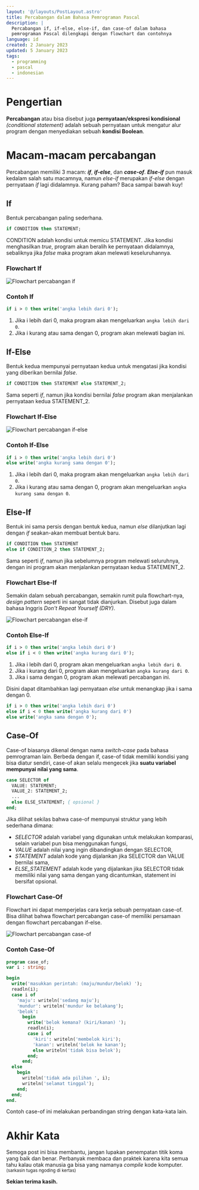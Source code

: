 ```yaml
---
layout: '@/layouts/PostLayout.astro'
title: Percabangan dalam Bahasa Pemrograman Pascal
description: |
  Percabangan if, if-else, else-if, dan case-of dalam bahasa
  pemrograman Pascal dilengkapi dengan flowchart dan contohnya
language: id
created: 2 January 2023
updated: 5 January 2023
tags:
  - programming
  - pascal
  - indonesian
---
```


# Pengertian

**Percabangan** atau bisa disebut juga **pernyataan/ekspresi kondisional**
*(conditional statement)* adalah sebuah pernyataan untuk mengatur alur program
dengan menyediakan sebuah **kondisi Boolean**.

# Macam-macam percabangan

Percabangan memiliki 3 macam: ***if***, ***if-else***, dan ***case-of***.
***Else-if*** pun masuk kedalam salah satu macamnya, namun *else-if* merupakan
*if-else* dengan pernyataan *if* lagi didalamnya. Kurang paham? Baca sampai bawah kuy!

## If

Bentuk percabangan paling sederhana.

```pascal
if CONDITION then STATEMENT;
```

CONDITION adalah kondisi untuk memicu STATEMENT. Jika kondisi menghasilkan
*true*, program akan beralih ke pernyataan didalamnya, sebaliknya jika *false*
maka program akan melewati keseluruhannya.

### Flowchart If

![Flowchart percabangan if](/assets/post/percabangan-bahasa-pascal/if.webp)

### Contoh If

```pascal
if i > 0 then write('angka lebih dari 0');
```

1. Jika i lebih dari 0, maka program akan mengeluarkan `angka lebih dari 0`.
2. Jika i kurang atau sama dengan 0, program akan melewati bagian ini.

## If-Else

Bentuk kedua mempunyai pernyataan kedua untuk mengatasi jika kondisi yang
diberikan bernilai *false*.

```pascal
if CONDITION then STATEMENT else STATEMENT_2;
```

Sama seperti *if*, namun jika kondisi bernilai *false* program akan menjalankan
pernyataan kedua STATEMENT_2.

### Flowchart If-Else

![Flowchart percabangan if-else](/assets/post/percabangan-bahasa-pascal/if-else.webp)

### Contoh If-Else

```pascal
if i > 0 then write('angka lebih dari 0')
else write('angka kurang sama dengan 0');
```

1. Jika i lebih dari 0, maka program akan mengeluarkan `angka lebih dari 0`.
2. Jika i kurang atau sama dengan 0, program akan mengeluarkan `angka kurang
sama dengan 0`.

## Else-If

Bentuk ini sama persis dengan bentuk kedua, namun *else* dilanjutkan lagi dengan
*if* seakan-akan membuat bentuk baru.

```pascal
if CONDITION then STATEMENT
else if CONDITION_2 then STATEMENT_2;
```

Sama seperti *if*, namun jika sebelumnya program melewati seluruhnya, dengan ini
program akan menjalankan pernyataan kedua STATEMENT_2.

### Flowchart Else-If

Semakin dalam sebuah percabangan, semakin rumit pula flowchart-nya, *design
pattern* seperti ini sangat tidak dianjurkan. Disebut juga dalam bahasa Inggris
*Don't Repeat Yourself (DRY)*.

![Flowchart percabangan else-if](/assets/post/percabangan-bahasa-pascal/else-if.webp)

### Contoh Else-If

```pascal
if i > 0 then write('angka lebih dari 0')
else if i < 0 then write('angka kurang dari 0');
```

1. Jika i lebih dari 0, program akan mengeluarkan `angka lebih dari 0`.
2. Jika i kurang dari 0, program akan mengeluarkan `angka kurang dari 0`.
3. Jika i sama dengan 0, program akan melewati percabangan ini.

Disini dapat ditambahkan lagi pernyataan *else* untuk menangkap jika i sama
dengan 0.

```pascal
if i > 0 then write('angka lebih dari 0')
else if i < 0 then write('angka kurang dari 0')
else write('angka sama dengan 0');
```

## Case-Of

Case-of biasanya dikenal dengan nama *switch-case* pada bahasa pemrograman lain.
Berbeda dengan if, case-of tidak memiliki kondisi yang bisa diatur sendiri,
case-of akan selalu mengecek jika **suatu variabel mempunyai nilai yang sama**.

```pascal
case SELECTOR of
  VALUE: STATEMENT;
  VALUE_2: STATEMENT_2;
  ...
  else ELSE_STATEMENT; { opsional }
end;
```

Jika dilihat sekilas bahwa case-of mempunyai struktur yang lebih sederhana dimana:

- *SELECTOR* adalah variabel yang digunakan untuk melakukan komparasi, selain
  variabel pun bisa menggunakan fungsi,
- *VALUE* adalah nilai yang ingin dibandingkan dengan SELECTOR,
- *STATEMENT* adalah kode yang dijalankan jika SELECTOR dan VALUE bernilai sama,
- *ELSE_STATEMENT* adalah kode yang dijalankan jika SELECTOR tidak memiliki
  nilai yang sama dengan yang dicantumkan, statement ini bersifat opsional.

### Flowchart Case-Of

Flowchart ini dapat memperjelas cara kerja sebuah pernyataan case-of. Bisa
dilihat bahwa flowchart percabangan case-of memiliki persamaan dengan flowchart
percabangan if-else.

![Flowchart percabangan case-of](/assets/post/percabangan-bahasa-pascal/case-of.webp)

### Contoh Case-Of

```pascal
program case_of;
var i : string;

begin
  write('masukkan perintah: (maju/mundur/belok) ');
  readln(i);
  case i of
    'maju': writeln('sedang maju');
    'mundur': writeln('mundur ke belakang');
    'belok':
      begin
        write('belok kemana? (kiri/kanan) ');
        readln(i);
        case i of
          'kiri': writeln('membelok kiri');
          'kanan': writeln('belok ke kanan');
          else writeln('tidak bisa belok');
        end;
      end;
  else
    begin
      writeln('tidak ada pilihan ', i);
      writeln('selamat tinggal');
    end;
  end;
end.
```

Contoh case-of ini melakukan perbandingan string dengan kata-kata lain.

# Akhir Kata

Semoga post ini bisa membantu, jangan lupakan penempatan titik koma yang baik
dan benar. Perbanyak membaca dan praktek karena kita semua tahu kalau otak
manusia ga bisa yang namanya *compile* kode komputer.
<small>(sarkasin tugas ngoding di kertas)</small>

**Sekian terima kasih.**
